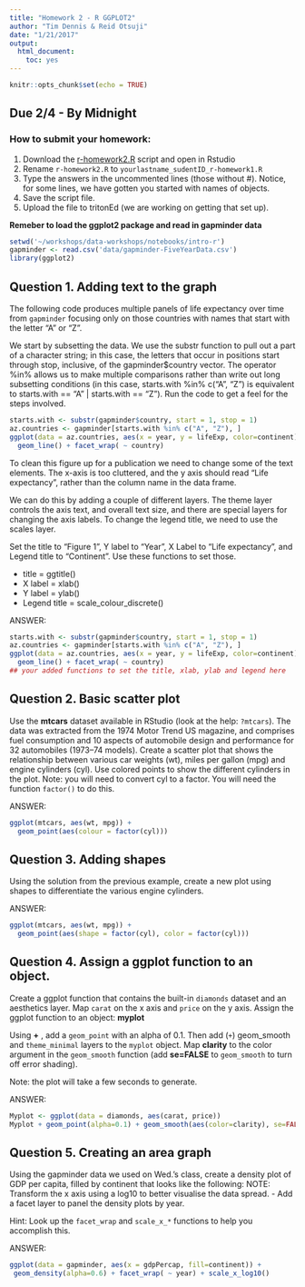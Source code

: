 ```yaml
---
title: "Homework 2 - R GGPLOT2"
author: "Tim Dennis & Reid Otsuji"
date: "1/21/2017"
output: 
  html_document: 
    toc: yes
---
```


```r
knitr::opts_chunk$set(echo = TRUE)
```

## Due 2/4 - By Midnight 

### How to submit your homework:
1. Download the [r-homework2.R](r-homework2.R) script and open in Rstudio
2. Rename `r-homework2.R` to `yourlastname_sudentID_r-homework1.R`
3. Type the answers in the uncommented lines (those without #). Notice, for some lines, we have gotten you started with names of objects.
4. Save the script file.
5. Upload the file to tritonEd (we are working on getting that set up).  


**Remeber to load the ggplot2 package and read in gapminder data**

```r
setwd('~/workshops/data-workshops/notebooks/intro-r')
gapminder <- read.csv('data/gapminder-FiveYearData.csv')
library(ggplot2)
```

## Question 1. Adding text to the graph

The following code produces multiple panels of life expectancy over time from `gapminder` focusing only on those countries with names that start with the letter “A” or “Z”.

We start by subsetting the data. We use the substr function to pull out a part of a character string; in this case, the letters that occur in positions start through stop, inclusive, of the gapminder$country vector. The operator %in% allows us to make multiple comparisons rather than write out long subsetting conditions (in this case, starts.with %in% c("A", "Z") is equivalent to starts.with == "A" | starts.with == "Z"). Run the code to get a feel for the steps involved. 

```r
starts.with <- substr(gapminder$country, start = 1, stop = 1)
az.countries <- gapminder[starts.with %in% c("A", "Z"), ]
ggplot(data = az.countries, aes(x = year, y = lifeExp, color=continent)) +
  geom_line() + facet_wrap( ~ country)
```

To clean this figure up for a publication we need to change some of the text elements. The x-axis is too cluttered, and the y axis should read “Life expectancy”, rather than the column name in the data frame.

We can do this by adding a couple of different layers. The theme layer controls the axis text, and overall text size, and there are special layers for changing the axis labels. To change the legend title, we need to use the scales layer. 

Set the title to "Figure 1", Y label to "Year", X Label to "Life expectancy", and Legend title to "Continent". Use these functions to set those. 

* title = ggtitle()
* X label = xlab()
* Y label = ylab()
* Legend title = scale_colour_discrete()

ANSWER: 
```r
starts.with <- substr(gapminder$country, start = 1, stop = 1)
az.countries <- gapminder[starts.with %in% c("A", "Z"), ]
ggplot(data = az.countries, aes(x = year, y = lifeExp, color=continent)) +
  geom_line() + facet_wrap( ~ country)
## your added functions to set the title, xlab, ylab and legend here
```


## Question 2. Basic scatter plot

Use the **mtcars** dataset available in RStudio (look at the help: `?mtcars`).  The data was extracted from the 1974 Motor Trend US magazine, and comprises fuel consumption and 10 aspects of automobile design and performance for 32 automobiles (1973–74 models).   Create a scatter plot that shows the relationship between various car weights (wt), miles per gallon (mpg) and engine cylinders (cyl). Use colored points to show the different cylinders in the plot. Note: you will need to convert cyl to a factor. You will need the function `factor()` to do this. 

ANSWER:
```r
ggplot(mtcars, aes(wt, mpg)) + 
  geom_point(aes(colour = factor(cyl)))
```

## Question 3. Adding shapes

Using the solution from the previous example, create a new plot using shapes to differentiate the various engine cylinders.  

ANSWER:
```r
ggplot(mtcars, aes(wt, mpg)) + 
  geom_point(aes(shape = factor(cyl), color = factor(cyl)))
```

## Question 4. Assign a ggplot function to an object.

Create a ggplot function that contains the built-in `diamonds` dataset and an aesthetics layer.  Map `carat` on the x axis and `price` on the y axis.  Assign the ggplot function to an object: **myplot**

Using **+** , add a `geom_point` with an alpha of 0.1. Then add (`+`) geom_smooth and `theme_minimal` layers to the `myplot` object.  Map **clarity** to the color argument in the `geom_smooth` function (add **se=FALSE** to `geom_smooth` to turn off error shading). 
 
Note: the plot will take a few seconds to generate. 

ANSWER:
```r
Myplot <- ggplot(data = diamonds, aes(carat, price))
Myplot + geom_point(alpha=0.1) + geom_smooth(aes(color=clarity), se=FALSE) + theme_gray()
```


## Question 5. Creating an area graph

Using the gapminder data we used on Wed.’s class, create a density plot of GDP per capita, filled by continent
that looks like the following: 
NOTE: Transform the x axis using a log10 to better visualise the data spread. - Add a facet layer to panel the density plots by year. 

Hint: Look up the `facet_wrap` and `scale_x_*` functions to help you accomplish this. 

ANSWER:
```r
ggplot(data = gapminder, aes(x = gdpPercap, fill=continent)) +
 geom_density(alpha=0.6) + facet_wrap( ~ year) + scale_x_log10()
```